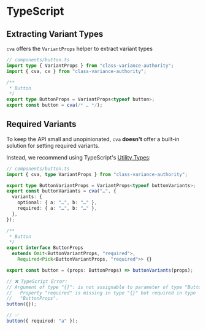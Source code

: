# TypeScript

## Extracting Variant Types

`cva` offers the `VariantProps` helper to extract variant types

```ts
// components/button.ts
import type { VariantProps } from "class-variance-authority";
import { cva, cx } from "class-variance-authority";

/**
 * Button
 */
export type ButtonProps = VariantProps<typeof button>;
export const button = cva(/* … */);
```

## Required Variants

To keep the API small and unopinionated, `cva` **doesn't** offer a built-in solution for setting required variants.

Instead, we recommend using TypeScript's [Utility Types](https://www.typescriptlang.org/docs/handbook/utility-types.html):

```ts
// components/button.ts
import { cva, type VariantProps } from "class-variance-authority";

export type ButtonVariantProps = VariantProps<typeof buttonVariants>;
export const buttonVariants = cva("…", {
  variants: {
    optional: { a: "…", b: "…" },
    required: { a: "…", b: "…" },
  },
});

/**
 * Button
 */
export interface ButtonProps
  extends Omit<ButtonVariantProps, "required">,
    Required<Pick<ButtonVariantProps, "required">> {}

export const button = (props: ButtonProps) => buttonVariants(props);

// ❌ TypeScript Error:
// Argument of type "{}": is not assignable to parameter of type "ButtonProps".
//   Property "required" is missing in type "{}" but required in type
//   "ButtonProps".
button({});

// ✅
button({ required: "a" });
```
